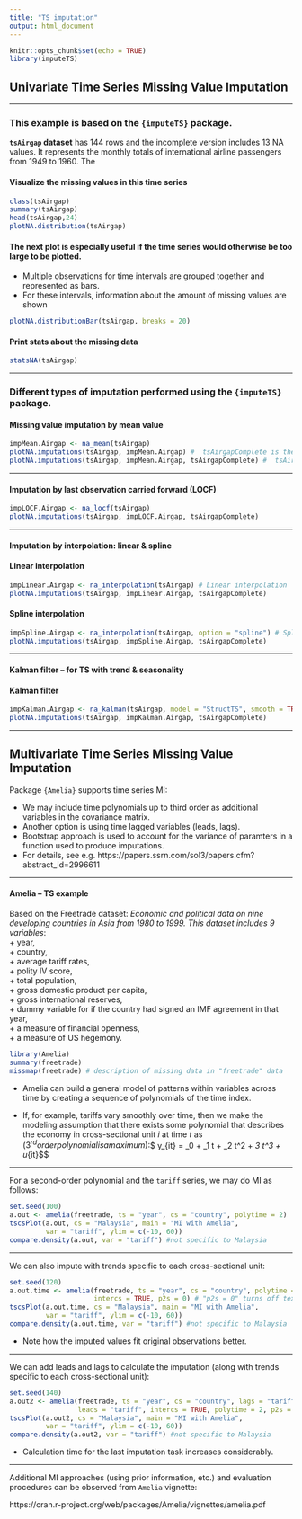 ---
title: "TS imputation"
output: html_document
---

```{r setup, include=FALSE}
knitr::opts_chunk$set(echo = TRUE)
library(imputeTS)
```

## Univariate Time Series Missing Value Imputation

---

### This example is based on the `{imputeTS}` package.

**`tsAirgap` dataset** has 144 rows and the incomplete version includes 13 NA values. It represents
the monthly totals of international airline passengers from 1949 to 1960. The

#### Visualize the missing values in this time series

```{r}
class(tsAirgap)
summary(tsAirgap)
head(tsAirgap,24)
plotNA.distribution(tsAirgap)
```


#### The next plot is especially useful if the time series would otherwise be too large to be plotted.  

+ Multiple observations for time intervals are grouped together and represented as bars.   
+ For these intervals, information about the amount of missing values are shown  

```{r}
plotNA.distributionBar(tsAirgap, breaks = 20)
```

#### Print stats about the missing data

```{r}
statsNA(tsAirgap)
```

--- 

### Different types of imputation performed using the `{imputeTS}` package.

#### **Missing value imputation by mean value** 

```{r}
impMean.Airgap <- na_mean(tsAirgap)
plotNA.imputations(tsAirgap, impMean.Airgap) #  tsAirgapComplete is the complete dataset
plotNA.imputations(tsAirgap, impMean.Airgap, tsAirgapComplete) #  tsAirgapComplete is the complete dataset
```

---

#### **Imputation by last observation carried forward (LOCF)**

```{r}
impLOCF.Airgap <- na_locf(tsAirgap)
plotNA.imputations(tsAirgap, impLOCF.Airgap, tsAirgapComplete)
```


---

#### **Imputation by interpolation: linear & spline**

#### Linear interpolation

```{r}
impLinear.Airgap <- na_interpolation(tsAirgap) # Linear interpolation
plotNA.imputations(tsAirgap, impLinear.Airgap, tsAirgapComplete)
```

#### Spline interpolation

```{r}
impSpline.Airgap <- na_interpolation(tsAirgap, option = "spline") # Spline interpolation
plotNA.imputations(tsAirgap, impSpline.Airgap, tsAirgapComplete)
```

--- 

#### **Kalman filter -- for TS with trend & seasonality**

#### Kalman filter

```{r}
impKalman.Airgap <- na_kalman(tsAirgap, model = "StructTS", smooth = TRUE) # Spline interpolation
plotNA.imputations(tsAirgap, impKalman.Airgap, tsAirgapComplete)
```

--- 

## Multivariate Time Series Missing Value Imputation

Package `{Amelia}` supports time series MI:

 + We may include time polynomials up to third order as additional variables in the covariance matrix.  
 + Another option is using time lagged variables (leads, lags).  
 + Bootstrap approach is used to account for the variance of paramters in a function used to produce imputations.  
 + For details, see e.g. https://papers.ssrn.com/sol3/papers.cfm?abstract_id=2996611
 
---

#### **Amelia -- TS example**

Based on the Freetrade dataset: *Economic and political data on nine developing countries in Asia from 1980 to 1999. This dataset includes 9 variables*:  
+ year,  
+ country,  
+ average tariff rates,  
+ polity IV score,  
+ total population,  
+ gross domestic product per capita,  
+ gross international reserves,  
+ dummy variable for if the country had signed an IMF agreement in that year,  
+ a measure of financial openness,  
+ a measure of US hegemony.  

 
```{r}
library(Amelia)
summary(freetrade) 
missmap(freetrade) # description of missing data in "freetrade" data
```


+ Amelia can build a general model of patterns within variables across
time by creating a sequence of polynomials of the time index.  

+ If, for example, tariffs vary smoothly over time, then we make the modeling assumption that there exists some polynomial that describes the economy in cross-sectional unit $i$ at time $t$ as ($3^{rd} order polynomial is a maximum):  
$$ y_{it} = \beta_0 + \beta_1 t + \beta_2 t^2 + \beta_3 t^3 + u_{it}$$

---  

For a second-order polynomial and the `tariff` series, we may do MI as follows:

```{r}
set.seed(100)
a.out <- amelia(freetrade, ts = "year", cs = "country", polytime = 2)
tscsPlot(a.out, cs = "Malaysia", main = "MI with Amelia",
         var = "tariff", ylim = c(-10, 60))
compare.density(a.out, var = "tariff") #not specific to Malaysia
```


---  

We can also impute with trends specific to each cross-sectional unit:

```{r}
set.seed(120)
a.out.time <- amelia(freetrade, ts = "year", cs = "country", polytime = 2,
                     intercs = TRUE, p2s = 0) # "p2s = 0" turns off text output
tscsPlot(a.out.time, cs = "Malaysia", main = "MI with Amelia",
         var = "tariff", ylim = c(-10, 60))
compare.density(a.out.time, var = "tariff") #not specific to Malaysia
```
 
 + Note how the imputed values fit original observations better.
 
 
---  

We can add leads and lags to calculate the imputation (along with trends specific to each cross-sectional unit):

```{r}
set.seed(140)
a.out2 <- amelia(freetrade, ts = "year", cs = "country", lags = "tariff",
                 leads = "tariff", intercs = TRUE, polytime = 2, p2s = 0)
tscsPlot(a.out2, cs = "Malaysia", main = "MI with Amelia",
         var = "tariff", ylim = c(-10, 60))
compare.density(a.out2, var = "tariff") #not specific to Malaysia
```
 
 + Calculation time for the last imputation task increases considerably.
 


---


Additional MI approaches (using prior information, etc.) and evaluation procedures can be observed from `Amelia` vignette: 

https://cran.r-project.org/web/packages/Amelia/vignettes/amelia.pdf 


